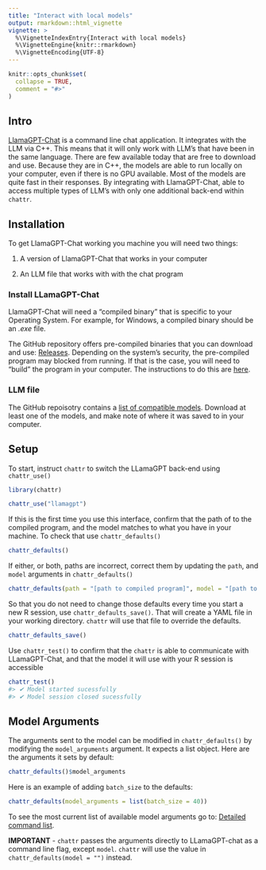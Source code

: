 ```yaml
---
title: "Interact with local models"
output: rmarkdown::html_vignette
vignette: >
  %\VignetteIndexEntry{Interact with local models}
  %\VignetteEngine{knitr::rmarkdown}
  %\VignetteEncoding{UTF-8}
---
```


```r
knitr::opts_chunk$set(
  collapse = TRUE,
  comment = "#>"
)
```


## Intro

[LlamaGPT-Chat](https://github.com/kuvaus/LlamaGPTJ-chat) is a command line chat 
application. It integrates with the LLM via C++. This means that it will only
work with LLM's that have been in the same language.  There are few available
today that are free to download and use. Because they are in C++, the models are 
able to run locally on your computer, even if there is no GPU available.  Most 
of the models are quite fast in their responses. By integrating with LlamaGPT-Chat, 
 able to access multiple types of LLM's with only one additional back-end
within `chattr`.

## Installation

To get LlamaGPT-Chat working you machine you will need two things:

1. A version of LlamaGPT-Chat that works in your computer

1. An LLM file that works with with the chat program

### Install LLamaGPT-Chat

LlamaGPT-Chat will need a "compiled binary" that is specific to your Operating
System.  For example, for Windows, a compiled binary should be an *.exe* file. 


The GitHub repository offers pre-compiled binaries that you can download and use: [Releases](https://github.com/kuvaus/LlamaGPTJ-chat/releases). Depending on the
system's security, the pre-compiled program may blocked from running. If that is
the case, you will need to "build" the program in your computer. The instructions
to do this are [here](https://github.com/kuvaus/LlamaGPTJ-chat#download).

### LLM file

The GitHub repoisotry contains a [list of compatible models](https://github.com/kuvaus/LlamaGPTJ-chat#gpt-j-llama-and-mpt-models). 
Download at least one of the models, and make note of where it was saved to
in your computer. 


## Setup

To start, instruct `chattr` to switch the LLamaGPT back-end using `chattr_use()`

```r
library(chattr)

chattr_use("llamagpt")
```

If this is the first time you use this interface, confirm that the path of to 
the compiled program, and the model matches to what you have in your machine. 
To check that use `chattr_defaults()`

```r
chattr_defaults()
```

If either, or both, paths are incorrect, correct them by updating the `path`,
and `model` arguments in `chattr_defaults()`

```r
chattr_defaults(path = "[path to compiled program]", model = "[path to model]")
```

So that you do not need to change those defaults every time you start a new
R session, use `chattr_defaults_save()`. That will create a YAML file in your
working directory. `chattr` will use that file to override the defaults.

```r
chattr_defaults_save()
```

Use `chattr_test()` to confirm that the `chattr` is able to communicate with 
LLamaGPT-Chat, and that the model it will use with your R session is accessible

```r
chattr_test()
#> ✔ Model started sucessfully
#> ✔ Model session closed sucessfully
```

## Model Arguments

The arguments sent to the model can be modified in `chattr_defaults()` by modifying
the `model_arguments` argument. It expects a list object. Here are the arguments
it sets by default: 

```r
chattr_defaults()$model_arguments
```

Here is an example of adding `batch_size` to the defaults:

```r
chattr_defaults(model_arguments = list(batch_size = 40))
```

To see the most current list of available model arguments go to: 
[Detailed command list](https://github.com/kuvaus/LlamaGPTJ-chat#detailed-command-list).

**IMPORTANT** - `chattr` passes the arguments directly to LLamaGPT-chat as a 
command line flag, except `model`.  `chattr` will use the value in `chattr_defaults(model = "")`
instead. 


